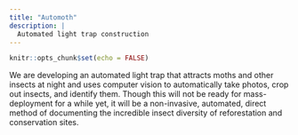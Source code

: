 ```yaml
---
title: "Automoth"
description: |
  Automated light trap construction
---
```


```r
knitr::opts_chunk$set(echo = FALSE)
```

We are developing an automated light trap that attracts moths and other insects at night and uses computer vision to automatically take photos, crop out insects, and identify them. Though this will not be ready for mass-deployment for a while yet, it will be a non-invasive, automated, direct method of documenting the incredible insect diversity of reforestation and conservation sites.